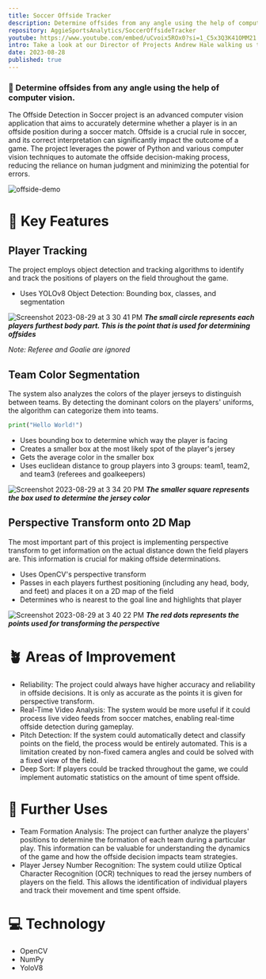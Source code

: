 ```yaml
---
title: Soccer Offside Tracker
description: Determine offsides from any angle using the help of computer vision.
repository: AggieSportsAnalytics/SoccerOffsideTracker
youtube: https://www.youtube.com/embed/uCvoix5ROx0?si=1_C5x3Q3K41OMM21
intro: Take a look at our Director of Projects Andrew Hale walking us through this project!
date: 2023-08-28
published: true
---
```




### 🏁 Determine offsides from any angle using the help of computer vision.

The Offside Detection in Soccer project is an advanced computer vision application that aims to accurately determine whether a player is in an offside position during a soccer match. Offside is a crucial rule in soccer, and its correct interpretation can significantly impact the outcome of a game. The project leverages the power of Python and various computer vision techniques to automate the offside decision-making process, reducing the reliance on human judgment and minimizing the potential for errors.

![offside-demo](https://github.com/SACUCD/SoccerOffsideTracker/assets/54915593/18c97138-297c-4acf-98be-8371ec965156)

# 🔑 Key Features
## Player Tracking
The project employs object detection and tracking algorithms to identify and track the positions of players on the field throughout the game.
- Uses YOLOv8 Object Detection: Bounding box, classes, and segmentation

![Screenshot 2023-08-29 at 3 30 41 PM](https://github.com/SACUCD/SoccerOffsideTracker/assets/54915593/6a5fa29a-cd3d-4efa-b6dc-80440241b970)
***The small circle represents each players furthest body part. This is the point that is used for determining offsides***

*Note: Referee and Goalie are ignored*

## Team Color Segmentation
The system also analyzes the colors of the player jerseys to distinguish between teams. By detecting the dominant colors on the players' uniforms, the algorithm can categorize them into teams.
```py
print("Hello World!")
```
- Uses bounding box to determine which way the player is facing
- Creates a smaller box at the most likely spot of the player's jersey
- Gets the average color in the smaller box
- Uses euclidean distance to group players into 3 groups: team1, team2, and team3 (referees and goalkeepers)

![Screenshot 2023-08-29 at 3 34 20 PM](https://github.com/SACUCD/SoccerOffsideTracker/assets/54915593/997e5746-d37a-40d5-bad7-ed487c5488ac)
***The smaller square represents the box used to determine the jersey color***

## Perspective Transform onto 2D Map
The most important part of this project is implementing perspective transform to get information on the actual distance down the field players are. This information is crucial for making offside determinations.

- Uses OpenCV's perspective transform
- Passes in each players furthest positioning (including any head, body, and feet) and places it on a 2D map of the field
- Determines who is nearest to the goal line and highlights that player

![Screenshot 2023-08-29 at 3 40 22 PM](https://github.com/SACUCD/SoccerOffsideTracker/assets/54915593/8b7bf324-b535-41a2-838f-3d49c8eca171)
***The red dots represents the points used for transforming the perspective***

# 🪴 Areas of Improvement
- Reliability: The project could always have higher accuracy and reliability in offside decisions. It is only as accurate as the points it is given for perspective transform.
- Real-Time Video Analysis: The system would be more useful if it could process live video feeds from soccer matches, enabling real-time offside detection during gameplay.
- Pitch Detection: If the system could automatically detect and classify points on the field, the process would be entirely automated. This is a limitation created by non-fixed camera angles and could be solved with a fixed view of the field.
- Deep Sort: If players could be tracked throughout the game, we could implement automatic statistics on the amount of time spent offside.

# 🚀 Further Uses
- Team Formation Analysis: The project can further analyze the players' positions to determine the formation of each team during a particular play. This information can be valuable for understanding the dynamics of the game and how the offside decision impacts team strategies.
- Player Jersey Number Recognition: The system could utilize Optical Character Recognition (OCR) techniques to read the jersey numbers of players on the field. This allows the identification of individual players and track their movement and time spent offside.

# 💻  Technology
- OpenCV
- NumPy
- YoloV8
